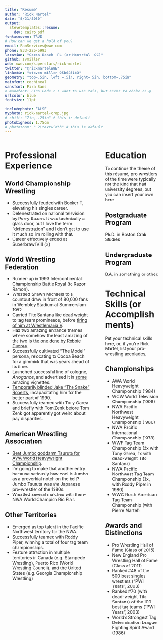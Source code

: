 ```yaml
---
title: "Résumé"
author: "Rick Martel"
date: "8/31/2020"
output: 
  stevetemplates::resume:
    dev: cairo_pdf
fontawesome: TRUE
# How can we get a hold of you?
email: FanServices@wwe.com
phone: 833-225-5993
location: "Cocoa Beach, FL (or Montréal, QC)"
github: svmiller
web: wwe.com/superstars/rick-martel
twitter: "@rickmartelWWE"
linkedin: "steven-miller-05b6851b3"
geometry: "top=.5in, left =.5in, right=.5in, bottom=.75in"
mainfont: cochineal
sansfont: Fira Sans
# monofont: Fira Code # I want to use this, but seems to choke on @
urlcolor: blue
fontsize: 11pt

includephoto: FALSE
myphoto: rick-martel-crop.jpg
# shift: "7in,-.25in" # this is default
photobigness: 1.75cm
# photozoom: ".2\textwidth" # this is default
---
```


<!-- Read more about Pandoc's [fenced_divs](https://pandoc.org/MANUAL.html#extension-fenced_divs) syntax -->

::: columns
::: {.column width="60%" data-latex="{0.60\\textwidth}"}
# Professional Experience

## World Championship Wrestling

-   Successfully feuded with Booker T, elevating his singles career.
-   Defenestrated on national television by Perry Saturn. It was technically a glass door, but I love the term "defenestration" and I don't get to use it much so I'm rolling with that.
-   Career effectively ended at Superbrawl VIII (:()

## World Wrestling Federation

-   Runner-up in 1993 Intercontinental Championship Battle Royal (to Razor Ramon).
-   Wrestled Shawn Michaels to a countout draw in front of 80,000 fans in Wembley Stadium at Summerslam 1992.
-   Carried Tito Santana like dead weight to tag team prominence, before [tiring of him at Wrestlemania V](https://www.youtube.com/watch?v=VKnWAxg4R68).
-   Had two amazing entrance themes where somehow the least amazing of the two is [the one done by Robbie Dupree](https://www.youtube.com/watch?v=1bNr3144GDI).
-   Successfully cultivated "The Model" persona, relocating to Cocoa Beach for a gimmick that was years ahead of its time.
-   Launched successful line of cologne, *Arrogance*, and advertised it in [some amazing vignettes](https://www.youtube.com/watch?v=zm9AbH7CnBc).
-   [Temporarily blinded Jake "The Snake" Roberts](https://www.youtube.com/watch?v=cs7sxJboGWA), incapacitating him for the better part of 1990.
-   Successfully teamed with Tony Garea and briefly with Tom Zenk before Tom Zenk got apparently got weird about pay disparities.

## American Wrestling Association

-   [Beat Jumbo goddamn Tsuruta for AWA World Heavyweight Championship](https://www.youtube.com/watch?v=c3O_jGZd6EI).
-   I'm going to make that another entry because seriously how cool is Jumbo as a proverbial notch on the belt? Jumbo Tsuruta was *the* Japanese pro-wrestler of the 1980s.
-   Wrestled several matches with then-NWA World Champion Ric Flair.

## Other Territories

-   Emerged as top talent in the Pacific Northwest territory for the NWA.
-   Successfully teamed with Roddy Piper, winning a total of four tag team championships.
-   Feature attraction in multiple territories in Canada (e.g. Stampede Wrestling), Puerto Rico (World Wrestling Council), and the United States (e.g. Georgia Championship Wrestling)
:::

::: {.column width="2%" data-latex="{0.02\\textwidth}"}
  <!-- an empty div with an empty character to serve as a column sep -->
:::

::: {.column width="38%" data-latex="{0.38\\textwidth}"}
# Education

To continue the theme of this résumé, pro wrestlers of the time were typically not the kind that had university degrees, but you can insert your own here.

## Postgraduate Program

Ph.D. in Boston Crab Studies

## Undergraduate Program

B.A. in something or other.

# Technical Skills (or Accomplishments)

Put your technical skills here, or, if you're Rick Martel, list your pro-wrestling accolades.

## Championships

-   AWA World Heavyweight Championship (1984)
-   WCW World Television Championship (1998)
-   NWA Pacific Northwest Heavyweight Championship (1980)
-   NWA Pacific International Championship (1978)
-   WWF Tag Team Championship (2x with Tony Garea, 1x with dead-weight Tito Santana)
-   NWA Pacific Northwest Tag Team Championship (3x, with Roddy Piper in 1980)
-   WWC North American Tag Team Championship (with Pierre Martel)

## Awards and Distinctions

-   Pro Wrestling Hall of Fame (Class of 2015)
-   New England Pro Wrestling Hall of Fame (Class of 2011)
-   Ranked #48 of the 500 best singles wrestlers ("PWI Years", 2003)
-   Ranked #70 (with dead-weight Tito Santana) of the 100 best tag teams ("PWI Years", 2003)
-   World's Strongest Tag Determination League Fighting Spirit Award (1986)
:::
:::

<!-- If you want another page, this is how you can do it... -->

```{=html}
<!-- \newpage

:::::: {.columns}
::: {.column width="60%" data-latex="{0.60\textwidth}"}




:::
::: {.column width="2%" data-latex="{0.02\textwidth}"}
\


:::
:::::: {.column width="38%" data-latex="{0.38\textwidth}"}


:::
::::::

-->
```
